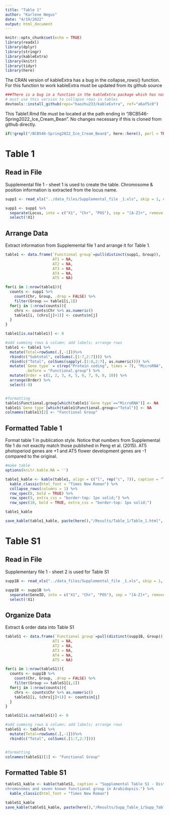 ```yaml
---
title: "Table 1"
author: "Karlene Negus"
date: "4/19/2022"
output: html_document
---
```

```r
knitr::opts_chunk$set(echo = TRUE)
library(readxl)
library(dplyr)
library(stringr)
library(kableExtra)
library(knitr)
library(tidyr)
library(here)
```

The CRAN version of kableExtra has a bug in the collapse_rows() function. For this function to work kableExtra must be updated from its github source
```r
###There is a bug in a function in the kableExtra package which has not been updated into CRAN yet; 
# must use this version to collapse rows in tables
devtools::install_github(repo="haozhu233/kableExtra", ref="a6af5c0")
```

This Table1.Rmd file must be located at the path ending in "/BCB546-Spring2022_Ice_Cream_Bean". No changes necessary if this is cloned from github directly.
```r
if(!grepl("/BCB546-Spring2022_Ice_Cream_Bean$", here::here(), perl = TRUE)) {warning("Incorrect working directory")}
```

# Table 1

## Read in File
Supplemental file 1 - sheet 1 is used to create the table. Chromosome & position information is extracted from the locus name.
```r
supp1 <- read_xls("../data_files/Supplemental_file _1.xls", skip = 1, n_max = 204)

supp1 <- supp1 %>%
  separate(Locus, into = c("X1", "Chr", "POS"), sep = "[A-Z]+", remove = FALSE)%>%
  select(!X1)
```

## Arrange Data

Extract information from Supplemental file 1 and arrange it for Table 1. 
```r
table1 <- data.frame(`Functional group`=pull(distinct(supp1, Group)),
                     AT1 = NA,
                     AT2 = NA,
                     AT3 = NA,
                     AT4 = NA,
                     AT5 = NA)

for(i in 1:nrow(table1)){
  counts <- supp1 %>%
    count(Chr, Group, .drop = FALSE) %>%
    filter(Group == table1[i,1])
  for(j in 1:nrow(counts)){
    chrs <- counts$Chr %>% as.numeric()
    table1[i, (chrs[j]+1)] <- counts$n[j]
  }
}

table1[is.na(table1)] <- 0

#add summing rows & column; add labels; arrange rows
table1 <- table1 %>%
  mutate(Total=rowSums(.[,-1]))%>%
  rbind(c("Subtotal", colSums(.[1:7,2:7]))) %>%
  rbind(c("Total", colSums(sapply(.[1:8,2:7], as.numeric)))) %>%
  mutate(`Gene type` = c(rep("Protein coding", times = 7), "MicroRNA", "Protein coding", "Total"),
         .before = "Functional.group") %>%
  mutate(Order = c(1, 2, 3, 4, 5, 6, 7, 9, 8, 10)) %>%
  arrange(Order) %>%
  select(-9)


#formatting
table1$Functional.group[which(table1$`Gene type`=="MicroRNA")] <- NA
table1$`Gene type`[which(table1$Functional.group=="Total")] <- NA
colnames(table1)[2] <- "Functional Group"
```

## Formatted Table 1

Format table 1 in publication style. Notice that numbers from Supplemental file 1 do not exactly match those published in Peng et al. (2015). AT5 photoperiod genes are +1 and AT5 flower development genes are -1 compared to the original.
```r
#make table
options(knitr.kable.NA = '')

table1_kable <- kable(table1, align = c("l", rep("c", 7)), caption = "Table 1: Distributions of 204 flowering genes over five chromosomes and seven known functional groups in Arabidopsis compiled through searches in the literature and TAIR." ) %>%
  kable_classic(html_font = "Times New Roman") %>%
  collapse_rows(columns = 1) %>%
  row_spec(8, bold = TRUE) %>%
  row_spec(9, extra_css = "border-top: 1px solid;") %>%
  row_spec(10, bold = TRUE, extra_css = "border-top: 1px solid;")

table1_kable

save_kable(table1_kable, paste(here(),"/Results/Table_1/Table_1.html", sep = ""))
```

# Table S1
## Read in File

Supplementary file 1 - sheet 2 is used for Table S1
```r
supp1B <- read_xls("../data_files/Supplemental_file _1.xls", skip = 1, n_max = 204, sheet = 2)

supp1B <- supp1B %>%
  separate(GeneID, into = c("X1", "Chr", "POS"), sep = "[A-Z]+", remove = FALSE)%>%
  select(!X1)
```

## Organize Data

Extract & order data into Table S1
```r
tableS1 <- data.frame(`Functional group`=pull(distinct(supp1B, Group)),
                     AT1 = NA,
                     AT2 = NA,
                     AT3 = NA,
                     AT4 = NA,
                     AT5 = NA)

for(i in 1:nrow(tableS1)){
  counts <- supp1B %>%
    count(Chr, Group, .drop = FALSE) %>%
    filter(Group == tableS1[i,1])
  for(j in 1:nrow(counts)){
    chrs <- counts$Chr %>% as.numeric()
    tableS1[i, (chrs[j]+1)] <- counts$n[j]
  }
}

tableS1[is.na(tableS1)] <- 0

#add summing rows & column; add labels; arrange rows
tableS1 <- tableS1 %>%
  mutate(Total=rowSums(.[,-1]))%>%
  rbind(c("Total", colSums(.[1:7,2:7])))


#formatting
colnames(tableS1)[1] <- "Functional Group"
```

## Formatted Table S1

```r
tableS1_kable <- kable(tableS1, caption = "Supplemental Table S1 - Distributions of 101 flowering genes over five
chromosomes and seven known functional group in Arabidopsis.") %>%
  kable_classic(html_font = "Times New Roman")

tableS1_kable
save_kable(tableS1_kable, paste(here(),"/Results/Supp_Table_1/Supp_Table_1.html", sep=""))
```



